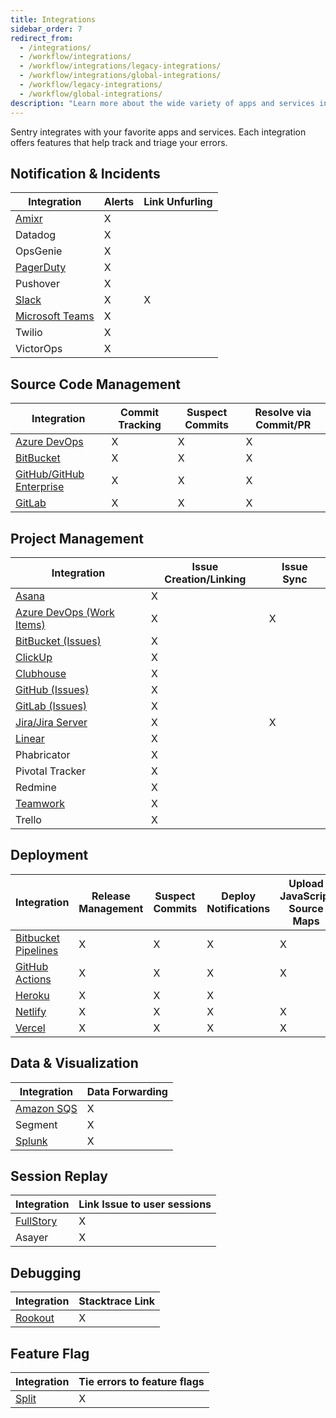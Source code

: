 ```yaml
---
title: Integrations
sidebar_order: 7
redirect_from:
  - /integrations/
  - /workflow/integrations/
  - /workflow/integrations/legacy-integrations/
  - /workflow/integrations/global-integrations/
  - /workflow/legacy-integrations/
  - /workflow/global-integrations/
description: "Learn more about the wide variety of apps and services integrated with Sentry."
---
```


Sentry integrates with your favorite apps and services. Each integration offers features that help track and triage your errors.

## Notification & Incidents

| Integration                                   | Alerts | Link Unfurling |
| --------------------------------------------- | ------ | -------------- |
| [Amixr](/integrations/organization-level/amixr/)         | X      |                |
| Datadog                                       | X      |                |
| OpsGenie                                      | X      |                |
| [PagerDuty](/integrations/organization-level/pagerduty/) | X      |                |
| Pushover                                      | X      |                |
| [Slack](/product/integrations/slack/)         | X      | X              |
| [Microsoft Teams](/product/integrations/msteams/) | X      |                |
| Twilio                                        | X      |                |
| VictorOps                                     | X      |                |

## Source Code Management

| Integration                                               | Commit Tracking | Suspect Commits | Resolve via Commit/PR |
| --------------------------------------------------------- | --------------- | --------------- | --------------------- |
| [Azure DevOps](/integrations/organization-level/azure-devops/)       | X               | X               | X                     |
| [BitBucket](/integrations/organization-level/bitbucket/)             | X               | X               | X                     |
| [GitHub/GitHub Enterprise](/integrations/organization-level/github/) | X               | X               | X                     |
| [GitLab](/integrations/organization-level/gitlab/)                   | X               | X               | X                     |

## Project Management

| Integration                                                      | Issue Creation/Linking | Issue Sync |
| ---------------------------------------------------------------- | ---------------------- | ---------- |
| [Asana](/integrations/project-level/asana/)                            | X                      |            |
| [Azure DevOps (Work Items)](/integrations/organization-level/azure-devops/) | X                      | X          |
| [BitBucket (Issues)](/integrations/organization-level/bitbucket/)           | X                      |            |
| [ClickUp](/integrations/organization-level/clickup/)                        | X                      |            |
| [Clubhouse](/integrations/organization-level/clubhouse/)                    | X                      |            |
| [GitHub (Issues)](/integrations/organization-level/github/)                 | X                      |            |
| [GitLab (Issues)](/integrations/organization-level/gitlab/)                 | X                      |            |
| [Jira/Jira Server](/integrations/organization-level/jira/)                  | X                      | X          |
| [Linear](/integrations/organization-level/linear/)                          | X                      |            |
| Phabricator                                                      | X                      |            |
| Pivotal Tracker                                                  | X                      |            |
| Redmine                                                          | X                      |            |
| [Teamwork](/integrations/organization-level/teamwork/)                      | X                      |            |
| Trello                                                           | X                      |            |

## Deployment

| Integration                                                                      | Release Management | Suspect Commits | Deploy Notifications | Upload JavaScript Source Maps |
| -------------------------------------------------------------------------------- | ------------------ | --------------- | -------------------- | ----------------------------- |
| [Bitbucket Pipelines](/product/releases/release-automation/bitbucket-pipelines/) | X                  | X               | X                    | X                             |
| [GitHub Actions](/product/releases/release-automation/github-actions/)           | X                  | X               | X                    | X                             |
| [Heroku](/integrations/project-level/heroku/)                                                                           | X                  | X               | X                    |                               |
| [Netlify](/product/releases/release-automation/netlify/)                         | X                  | X               | X                    | X                             |
| [Vercel](/integrations/organization-level/vercel/)                                          | X                  | X               | X                    | X                             |

## Data & Visualization

| Integration                                     | Data Forwarding |
| ----------------------------------------------- | --------------- |
| [Amazon SQS](/integrations/project-level/amazon-sqs/) | X               |
| Segment                                         | X               |
| [Splunk](/integrations/project-level/splunk/)         | X               |

## Session Replay

| Integration                                                  | Link Issue to user sessions |
| ------------------------------------------------------------ | --------------------------- |
| [FullStory](https://www.npmjs.com/package/@sentry/fullstory) | X                           |
| Asayer                                                       | X                           |

## Debugging

| Integration                               | Stacktrace Link |
| ----------------------------------------- | --------------- |
| [Rookout](/integrations/organization-level/rookout/) | X               |

## Feature Flag

| Integration                           | Tie errors to feature flags |
| ------------------------------------- | --------------------------- |
| [Split](/integrations/organization-level/split/) | X                           |
